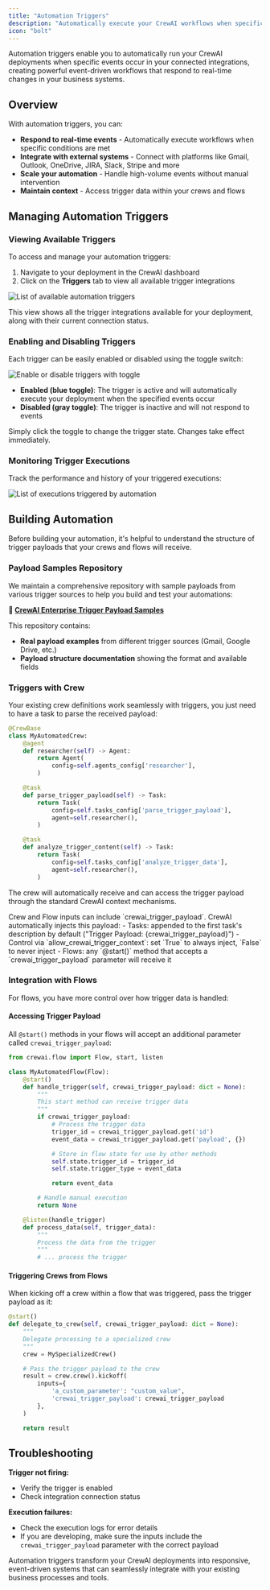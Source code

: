 ```yaml
---
title: "Automation Triggers"
description: "Automatically execute your CrewAI workflows when specific events occur in connected integrations"
icon: "bolt"
---
```


Automation triggers enable you to automatically run your CrewAI deployments when specific events occur in your connected integrations, creating powerful event-driven workflows that respond to real-time changes in your business systems.

## Overview

With automation triggers, you can:

- **Respond to real-time events** - Automatically execute workflows when specific conditions are met
- **Integrate with external systems** - Connect with platforms like Gmail, Outlook, OneDrive, JIRA, Slack, Stripe and more
- **Scale your automation** - Handle high-volume events without manual intervention
- **Maintain context** - Access trigger data within your crews and flows

## Managing Automation Triggers

### Viewing Available Triggers

To access and manage your automation triggers:

1. Navigate to your deployment in the CrewAI dashboard
2. Click on the **Triggers** tab to view all available trigger integrations

<Frame>
  <img src="/images/enterprise/list-available-triggers.png" alt="List of available automation triggers" />
</Frame>

This view shows all the trigger integrations available for your deployment, along with their current connection status.

### Enabling and Disabling Triggers

Each trigger can be easily enabled or disabled using the toggle switch:

<Frame>
  <img src="/images/enterprise/trigger-selected.png" alt="Enable or disable triggers with toggle" />
</Frame>

- **Enabled (blue toggle)**: The trigger is active and will automatically execute your deployment when the specified events occur
- **Disabled (gray toggle)**: The trigger is inactive and will not respond to events

Simply click the toggle to change the trigger state. Changes take effect immediately.

### Monitoring Trigger Executions

Track the performance and history of your triggered executions:

<Frame>
  <img src="/images/enterprise/list-executions.png" alt="List of executions triggered by automation" />
</Frame>

## Building Automation

Before building your automation, it's helpful to understand the structure of trigger payloads that your crews and flows will receive.

### Payload Samples Repository

We maintain a comprehensive repository with sample payloads from various trigger sources to help you build and test your automations:

**🔗 [CrewAI Enterprise Trigger Payload Samples](https://github.com/crewAIInc/crewai-enterprise-trigger-payload-samples)**

This repository contains:

- **Real payload examples** from different trigger sources (Gmail, Google Drive, etc.)
- **Payload structure documentation** showing the format and available fields

### Triggers with Crew

Your existing crew definitions work seamlessly with triggers, you just need to have a task to parse the received payload:

```python
@CrewBase
class MyAutomatedCrew:
    @agent
    def researcher(self) -> Agent:
        return Agent(
            config=self.agents_config['researcher'],
        )

    @task
    def parse_trigger_payload(self) -> Task:
        return Task(
            config=self.tasks_config['parse_trigger_payload'],
            agent=self.researcher(),
        )

    @task
    def analyze_trigger_content(self) -> Task:
        return Task(
            config=self.tasks_config['analyze_trigger_data'],
            agent=self.researcher(),
        )
```

The crew will automatically receive and can access the trigger payload through the standard CrewAI context mechanisms.

<Note>
  Crew and Flow inputs can include `crewai_trigger_payload`. CrewAI automatically injects this payload:
  - Tasks: appended to the first task's description by default ("Trigger Payload: {crewai_trigger_payload}")
  - Control via `allow_crewai_trigger_context`: set `True` to always inject, `False` to never inject
  - Flows: any `@start()` method that accepts a `crewai_trigger_payload` parameter will receive it
</Note>

### Integration with Flows

For flows, you have more control over how trigger data is handled:

#### Accessing Trigger Payload

All `@start()` methods in your flows will accept an additional parameter called `crewai_trigger_payload`:

```python
from crewai.flow import Flow, start, listen

class MyAutomatedFlow(Flow):
    @start()
    def handle_trigger(self, crewai_trigger_payload: dict = None):
        """
        This start method can receive trigger data
        """
        if crewai_trigger_payload:
            # Process the trigger data
            trigger_id = crewai_trigger_payload.get('id')
            event_data = crewai_trigger_payload.get('payload', {})

            # Store in flow state for use by other methods
            self.state.trigger_id = trigger_id
            self.state.trigger_type = event_data

            return event_data

        # Handle manual execution
        return None

    @listen(handle_trigger)
    def process_data(self, trigger_data):
        """
        Process the data from the trigger
        """
        # ... process the trigger
```

#### Triggering Crews from Flows

When kicking off a crew within a flow that was triggered, pass the trigger payload as it:

```python
@start()
def delegate_to_crew(self, crewai_trigger_payload: dict = None):
    """
    Delegate processing to a specialized crew
    """
    crew = MySpecializedCrew()

    # Pass the trigger payload to the crew
    result = crew.crew().kickoff(
        inputs={
            'a_custom_parameter': "custom_value",
            'crewai_trigger_payload': crewai_trigger_payload
        },
    )

    return result
```

## Troubleshooting

**Trigger not firing:**
- Verify the trigger is enabled
- Check integration connection status

**Execution failures:**
- Check the execution logs for error details
- If you are developing, make sure the inputs include the `crewai_trigger_payload` parameter with the correct payload

Automation triggers transform your CrewAI deployments into responsive, event-driven systems that can seamlessly integrate with your existing business processes and tools.

